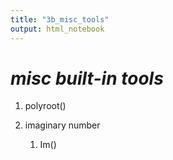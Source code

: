 ```yaml
---
title: "3b_misc_tools"
output: html_notebook
---
```


# ***misc built-in tools***

1. polyroot()  

1. imaginary number
    1. Im()